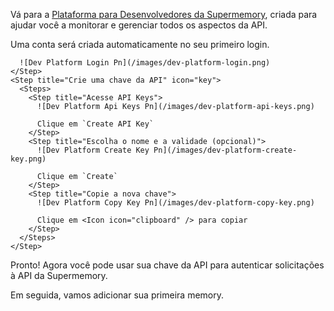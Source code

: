 Vá para a [Plataforma para Desenvolvedores da Supermemory](https://console.supermemory.ai), criada para ajudar você a monitorar e gerenciar todos os aspectos da API.

<Accordion title="Obtendo uma chave da API" icon="sparkles">
  <Steps>
    <Step title="Crie uma conta" icon="circle-user">
      Uma conta será criada automaticamente no seu primeiro login.

      ![Dev Platform Login Pn](/images/dev-platform-login.png)
    </Step>
    <Step title="Crie uma chave da API" icon="key">
      <Steps>
        <Step title="Acesse API Keys">
          ![Dev Platform Api Keys Pn](/images/dev-platform-api-keys.png)

          Clique em `Create API Key`
        </Step>
        <Step title="Escolha o nome e a validade (opcional)">
          ![Dev Platform Create Key Pn](/images/dev-platform-create-key.png)

          Clique em `Create`
        </Step>
        <Step title="Copie a nova chave">
          ![Dev Platform Copy Key Pn](/images/dev-platform-copy-key.png)

          Clique em <Icon icon="clipboard" /> para copiar
        </Step>
      </Steps>
    </Step>
  </Steps>
</Accordion>

Pronto! Agora você pode usar sua chave da API para autenticar solicitações à API da Supermemory.

Em seguida, vamos adicionar sua primeira memory.
